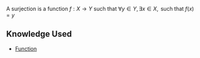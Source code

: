 A surjection is a function <math>f : X \to Y </math> such that 
<math display="block">\forall y \in Y, \exists x \in X, \text{ such that  } f\left(x\right)=y</math>

== Knowledge Used ==

* [[Function]]
{{Knowledge Metadata|Functions|Definition}}